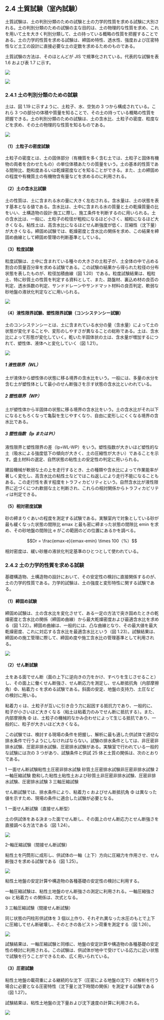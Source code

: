 
## 2.4 土質試験（室內試験）

土質試験は、土の判別分類のための試験と土の力学的性質を求める試験に大別される。土の判別分類のための試験の主な目的は、土の物理的な性質を求め、これを用いて土を大きく判別分類して、土の持っている概略の性質を把握することである。土の力学的性質を求める試験は、締固め特性、透水性、強度および圧密特性など土工の設計に直接必要な土の定数を求めるためのものである。

土質試験の方法は、そのほとんどが JIS で規準化されている。代表的な試験を表 1.6 および表 1.7 に示す。

![](/images/construction-management/section1/table_0106.jpg)

![](/images/construction-management/section1/table_0107.jpg)

### 2.4.1 土の判別分類のための試験

土は、図 1.19 に示すように、土粒子、水、空気の 3 つから構成されている。これら 3 つの部分の体積や質量を知ることで、その土の持っている概略の性質を把握できる。土の判別分類のための試験は、土の含水比、土粒子の密度、粒度などを求め、その土の物理的な性質を知るものである。

![](/images/construction-management/section1/0119.jpg)

#### （1）土粒子の密度試験

土粒子の密度とは、土の固体部分（有機質を多く含む土では、土粒子と固体有機物の両者を合わせたもの）の単位体積あたりの質量をいう。土の基本的性質である間隙比、飽和度あるいは乾燥密度などを知ることができる。また、土の締固めの程度や有機質土の有機物含有量などを求めるのに利用される。

#### （2）土の含水比試験

土の性質は、土に含まれる水の量に大きく左右される。含水量は、土の状態を表す基本となる値である。含水比は、土中に含まれる水の質量と土の乾燥質量の比をいい、土構造物の設計·施工に際し、施工条件を判断するのに用いられる。土の含水比は、一般に、土粒子の粒径が粗粒になるほど小さく、細粒になるほど大きくなる。粘性土は、高含水比になるほどせん断強度が低く、圧縮性（沈下量）が大きくなる。締固め試験では、乾燥密度と含水比の関係を求め、この結果を締固め曲線として締固め管理の判断基準としている。

#### （3）粒度試験

粒度試験は、土中に含まれている種々の大きさの土粒子が、土全体の中で占める割合の質量百分率を求める試験である。この試験の結果から得られた粒径の分布状態を表したものが、粒径加積曲線（図 1.20）である。粒度試験結果は、粗粒土、特に砂質土の性質を判定する資料として、また、路盤材、裏込め材の良否の判定、透水係数の判定、サンドドレーンやサンドマット材料の良否判定、軟弱な砂地盤の液状化判定などに用いられる。

![](/images/construction-management/section1/0120.jpg)

#### （4）液性限界試験、塑性限界試験（コンシステンシー試験）

土のコンシステンシーとは、土に含まれている水分の量（含水量）によって土の状態が変化することや、変形のしやすさが異なることの総称である。土は、含水比によって形態が変化していく。乾いた半固体状の土は、含水量が増加するにつれて、塑性体、液体へと変化していく（図 1.21）。

![](/images/construction-management/section1/0121.jpg)

##### 1 液性限界（WL）

土が液体から塑性体の状態に移る境界の含水比をいう。一般には、多量の水分を含む土が塑性体として最小のせん断強さを示す状態の含水比といわれている。

##### 2 塑性限界（WP）

土が塑性体から半固体の状態に移る境界の含水比をいう。土の含水比がそれ以下になるともろくなって亀裂を生じやすくなり、自由に変形しにくくなる境界の含水比である。

##### 3 塑性指数（Ip または PI）

液性限界と塑性限界の差（Ip=WL-WP）をいう。塑性指数が大きいほど塑性的な土（吸水による強度低下の傾向が大きく、土の圧縮性が大きい）であることを示す。盛土材料の選定、自然状態の粘性土の安定性の判定に用いられる。

建設機械が軟弱な土の上を走行するとき、土の種類や含水比によって作業能率が著しく変化し、高含水比の粘性土などではこね返しにより走行不能になることもある。この走行性を表す程度をトラフィカビリティという。自然含水比が液性限界に近づくにつれ軟弱な土と判断され、これらの相対関係からトラフィカビリティは判定できる。

#### （5）相対密度試験

砂の締まりぐあいの程度を測定する試験である。実験室内で対象としている砂が最も緩くなった状態の間隙比 emax と最も密に締まった状態の間隙比 emin を求め、その砂地盤の間隙比 e がこの範囲のどの位置にあるかを調べる。

```math
Dr = \frac{emax-e}{emax-emin}  \times 100（%）
```

相対密度は、緩い砂層の液状化判定基準のひとつとして使われている。

### 2.4.2 土の力学的性質を求める試験

基礎構造物、土構造物の設計において、その安定性の検討に直接関係するのが、土の力学的性質である。力学的試験は、土の強度と変形特性に関する試験である。

#### （1）締固め試験

締固め試験は、土の含水比を変化させて、ある一定の方法で突き固めたときの乾燥密度と含水比の関係（締固め曲線）から最大乾燥密度および最適含水比を求める（図 1.22）。締固め曲線は、一般的には、凸な曲線となり、その最大値を最大乾燥密度、これに対応する含水比を最適含水比という（図 1.23）。試験結果は、締固めの施工管理に際して、締固め度や施工含水比の管理基準として利用される。

![](/images/construction-management/section1/0122.jpg)

#### （2）せん断試験

土をある面でせん断（面の上下に逆向きの力をかけ、すべりを生じさせること）し、その面上に働くせん断強さ、せん断応力を測定し、せん断抵抗角（内部摩擦角）Φ、粘着力 c を求める試験である。斜面の安定、地盤の支持力、土圧などの検討に用いる。

粘着力 c は、土粒子が互いに引き合う力に起因する抵抗力であり、一般的に、粒子が小さいほど大きくなる（粘土は粘着力のみでせん断に抵抗する）。また、内部摩擦角 Φ は、土粒子の機械的なかみ合わせによって生じる抵抗であり、一般的に、粒子が大きいほど大きくなる。

この試験では、検討する現場の条件を把握し、解析に最も適した供試体で適切な排水条件で行うようにしなければならない。試験の排水条件としては、非圧密非排水試験、圧密非排水試験、圧密排水試験がある。実験室で行われている一般的な試験には次の 3 つがあり、試験条件と供試 25 体と土質の関係は、次のとおりである。

1 一面せん断試験粘性土圧密非排水試験
砂質土圧密排水試験非圧密非排水試験
2 一軸圧縮試験
飽和した粘性土粘性土および砂質土非圧密非排水試験、圧密非排水試験、圧密排水試験
3 三軸圧縮試験

せん断試験では、排水条件により、粘着力 c およびせん断抵抗角 Φ は異なった値を示すため、現場の条件に適合した試験が必要となる。

1 一面せん断試験（直接せん断型）

土の供試体をある決まった面でせん断し、その面上のせん断応力とせん断強さを直接調べる方法である（図 1.24）。

![](/images/construction-management/section1/0124.jpg)

2–軸圧縮試験（間接せん断試験）

粘性土を円筒形に成形し、供試体の一軸（上下）方向に圧縮力を作用させ、せん断強さを求める試験である（図 1.25）。

![](/images/construction-management/section1/0125.jpg)

粘性土地盤の安定計算や構造物の各種基礎の安定性の検討に利用する。

一軸圧縮試験は、粘性土地盤のせん断強さの測定に利用される。一軸圧縮強さ qu と粘着力 c の関係は、次式となる。

3 三軸圧縮試験（間接せん断試験）

同じ状態の円柱形供試体を 3 個以上作り、それぞれ異なった水圧のもとで上下に圧縮してせん断破壊し、そのときの各ピストン荷重を測定する（図 1.26）。

![](/images/construction-management/section1/0126.jpg)

試験結果は、一軸圧縮試験と同様に、地盤の安定計算や構造物の各種基礎の安定性の検討に利用される。この試験は、供試体が地中で受けている応力に近い状態で試験を行うことができるため、広く用いられている。

#### （3）圧密試験

粘性土地盤の載荷重による継続的な沈下（圧密による地盤の沈下）の解析を行う場合に必要となる圧密特性（沈下量と沈下時間の関係）を測定する試験である（図 1.27）。

試験結果は、粘性土地盤の沈下量および沈下速度の計算に利用される。

![](/images/construction-management/section1/0127.jpg)